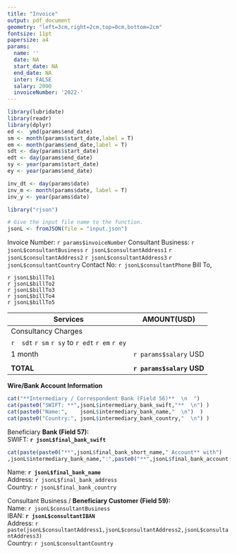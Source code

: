 ```yaml
---
title: "Invoice"
output: pdf_document
geometry: "left=3cm,right=2cm,top=0cm,bottom=2cm"
fontsize: 11pt
papersize: a4
params: 
  name: ''
  date: NA
  start_date: NA
  end_date: NA
  inter: FALSE
  salary: 2000
  invoiceNumber: '2022-'
---
```

```r
library(lubridate)
library(readr)
library(dplyr)
ed <-  ymd(params$end_date)
sm <- month(params$start_date,label = T)
em <- month(params$end_date,label = T)
sdt <- day(params$start_date)
edt <- day(params$end_date)
sy <- year(params$start_date)
ey <- year(params$end_date)

inv_dt <- day(params$date)
inv_m <- month(params$date, label = T)
inv_y <- year(params$date)

library("rjson")

# Give the input file name to the function.
jsonL <- fromJSON(file = "input.json")
```

\pagenumbering{gobble} 

\raggedright Invoice Number: `r params$invoiceNumber` \par

\raggedleft Consultant Business:  `r jsonL$consultantBusiness` \par  
\raggedleft `r jsonL$consultantAddress1` \par  
\raggedleft `r jsonL$consultantAddress2` \par  
\raggedleft `r jsonL$consultantAddress3` \par  
\raggedleft `r jsonL$consultantCountry`  \par 
\raggedleft Contact No:  `r jsonL$consultantPhone` \par  

\raggedright Bill To, \par  
 
`r jsonL$billTo1`  
`r jsonL$billTo2`  
`r jsonL$billTo3`  
`r jsonL$billTo4`  
`r jsonL$billTo5`  

\begin{flushright} 
Date:  `r inv_dt` `r inv_m` `r inv_y`  
\end{flushright} 

|Services                |AMOUNT(USD)
|------------------------|-----------
|Consultancy Charges     |          | 
| `r  sdt` `r sm` `r sy` to `r edt` `r em` `r ey`|         | 
| 1 month                | `r params$salary` USD |
|                        |          |            
| **TOTAL**              | **`r params$salary` USD** |


\begin{flushright} 
Signature
\end{flushright}

**Wire/Bank Account Information** 
 
``` r
cat("**Intermediary / Correspondent Bank (Field 56)**  \n  ")
cat(paste0("SWIFT: **",jsonL$intermediary_bank_swift,"**  \n") )    
cat(paste0("Name:",    jsonL$intermediary_bank_name,"  \n")  )
cat(paste0("Country:", jsonL$intermediary_bank_country,"  \n") )  
```

Beneficiary **Bank (Field 57):**  
SWIFT: **`r jsonL$final_bank_swift`**   
``` r
cat(paste(paste0("**",jsonL$final_bank_short_name," Account** with")
,jsonL$intermediary_bank_name,":",paste0("**",jsonL$final_bank_account,"**  \n") ) )
```
Name: **`r jsonL$final_bank_name`**  
Address: `r jsonL$final_bank_address`  
Country: `r jsonL$final_bank_country`  

Consultant Business / **Beneficiary Customer (Field 59):**  
Name: `r jsonL$consultantBusiness`    
IBAN: **`r jsonL$consultantIBAN`**  
Address: `r paste(jsonL$consultantAddress1,jsonL$consultantAddress2,jsonL$consultantAddress3)`  
Country: `r jsonL$consultantCountry`  
